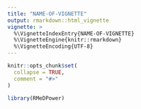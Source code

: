 ```yaml
---
title: "NAME-OF-VIGNETTE"
output: rmarkdown::html_vignette
vignette: >
  %\VignetteIndexEntry{NAME-OF-VIGNETTE}
  %\VignetteEngine{knitr::rmarkdown}
  %\VignetteEncoding{UTF-8}
---
```


```r
knitr::opts_chunk$set(
  collapse = TRUE,
  comment = "#>"
)
```

```r
library(RMeDPower)
```
